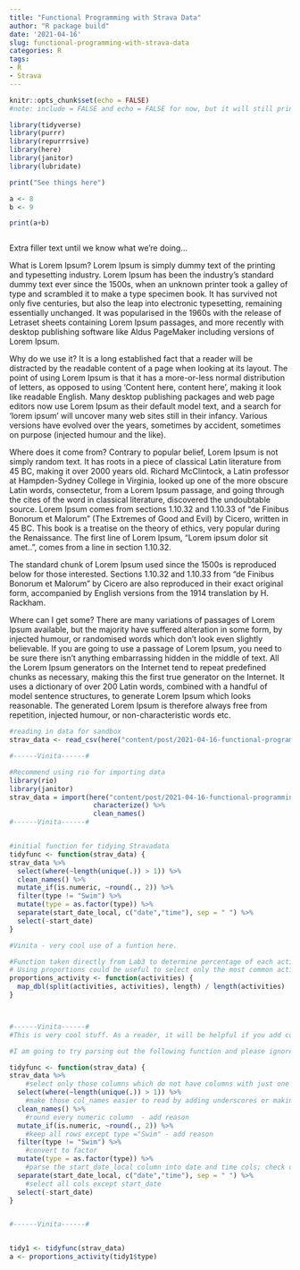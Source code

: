 ```yaml
---
title: "Functional Programming with Strava Data"
author: "R package build"
date: '2021-04-16'
slug: functional-programming-with-strava-data
categories: R
tags:
- R
- Strava
---
```



```r
knitr::opts_chunk$set(echo = FALSE)
#note: include = FALSE and echo = FALSE for now, but it will still print messages and can be coerced to show full chunks of code if we desire

library(tidyverse)
library(purrr)
library(repurrrsive)
library(here)
library(janitor)
library(lubridate)

```

```r

print("See things here")

a <- 8
b <- 9

print(a+b)



```

Extra filler text until we know what we're doing...

What is Lorem Ipsum?
Lorem Ipsum is simply dummy text of the printing and typesetting industry. Lorem Ipsum has been the industry's standard dummy text ever since the 1500s, when an unknown printer took a galley of type and scrambled it to make a type specimen book. It has survived not only five centuries, but also the leap into electronic typesetting, remaining essentially unchanged. It was popularised in the 1960s with the release of Letraset sheets containing Lorem Ipsum passages, and more recently with desktop publishing software like Aldus PageMaker including versions of Lorem Ipsum.

Why do we use it?
It is a long established fact that a reader will be distracted by the readable content of a page when looking at its layout. The point of using Lorem Ipsum is that it has a more-or-less normal distribution of letters, as opposed to using 'Content here, content here', making it look like readable English. Many desktop publishing packages and web page editors now use Lorem Ipsum as their default model text, and a search for 'lorem ipsum' will uncover many web sites still in their infancy. Various versions have evolved over the years, sometimes by accident, sometimes on purpose (injected humour and the like).


Where does it come from?
Contrary to popular belief, Lorem Ipsum is not simply random text. It has roots in a piece of classical Latin literature from 45 BC, making it over 2000 years old. Richard McClintock, a Latin professor at Hampden-Sydney College in Virginia, looked up one of the more obscure Latin words, consectetur, from a Lorem Ipsum passage, and going through the cites of the word in classical literature, discovered the undoubtable source. Lorem Ipsum comes from sections 1.10.32 and 1.10.33 of "de Finibus Bonorum et Malorum" (The Extremes of Good and Evil) by Cicero, written in 45 BC. This book is a treatise on the theory of ethics, very popular during the Renaissance. The first line of Lorem Ipsum, "Lorem ipsum dolor sit amet..", comes from a line in section 1.10.32.

The standard chunk of Lorem Ipsum used since the 1500s is reproduced below for those interested. Sections 1.10.32 and 1.10.33 from "de Finibus Bonorum et Malorum" by Cicero are also reproduced in their exact original form, accompanied by English versions from the 1914 translation by H. Rackham.

Where can I get some?
There are many variations of passages of Lorem Ipsum available, but the majority have suffered alteration in some form, by injected humour, or randomised words which don't look even slightly believable. If you are going to use a passage of Lorem Ipsum, you need to be sure there isn't anything embarrassing hidden in the middle of text. All the Lorem Ipsum generators on the Internet tend to repeat predefined chunks as necessary, making this the first true generator on the Internet. It uses a dictionary of over 200 Latin words, combined with a handful of model sentence structures, to generate Lorem Ipsum which looks reasonable. The generated Lorem Ipsum is therefore always free from repetition, injected humour, or non-characteristic words etc.

```r
#reading in data for sandbox
strav_data <- read_csv(here("content/post/2021-04-16-functional-programming-with-strava-data/data", "strav_csv.csv"))

#------Vinita------#

#Recommend using rio for importing data
library(rio)
library(janitor)
strav_data = import(here("content/post/2021-04-16-functional-programming-with-strava-data/data", "strav_csv.csv"),setclass = "tibble") %>% 
                     characterize() %>% 
                     clean_names()
#------Vinita------#


#initial function for tidying Stravadata
tidyfunc <- function(strav_data) {
strav_data %>% 
  select(where(~length(unique(.)) > 1)) %>%
  clean_names() %>% 
  mutate_if(is.numeric, ~round(., 2)) %>% 
  filter(type != "Swim") %>% 
  mutate(type = as.factor(type)) %>% 
  separate(start_date_local, c("date","time"), sep = " ") %>% 
  select(-start_date)
}

#Vinita - very cool use of a funtion here. 

#Function taken directly from Lab3 to determine percentage of each activity in dataset
# Using proportions could be useful to select only the most common activities (e.g., >5%)
proportions_activity <- function(activities) {
  map_dbl(split(activities, activities), length) / length(activities)
}



#------Vinita------#
#This is very cool stuff. As a reader, it will be helpful if you add comments as to what's happening at every step

#I am going to try parsing out the following function and please ignore me if I am wrong

tidyfunc <- function(strav_data) {
strav_data %>% 
    #select only those columns which do not have columns with just one unique value  - add reason
  select(where(~length(unique(.)) > 1)) %>%
    #make those col_names easier to read by adding underscores or making them lower case
  clean_names() %>% 
    #round every numeric column  - add reason
  mutate_if(is.numeric, ~round(., 2)) %>% 
    #keep all rows except type ="Swim" - add reason
  filter(type != "Swim") %>% 
    #convert to factor
  mutate(type = as.factor(type)) %>% 
    #parse the start_date_local column into date and time cols; check out lubridate::`parse_date_time()` 
  separate(start_date_local, c("date","time"), sep = " ") %>% 
    #select all cols except start_date
  select(-start_date)
}


#------Vinita------#


tidy1 <- tidyfunc(strav_data)
a <- proportions_activity(tidy1$type)




```


```r

````


```r

````





